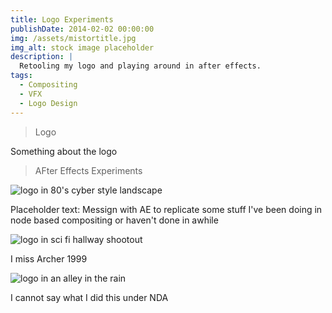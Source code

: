 ```yaml
---
title: Logo Experiments
publishDate: 2014-02-02 00:00:00
img: /assets/mistortitle.jpg
img_alt: stock image placeholder
description: |
  Retooling my logo and playing around in after effects.
tags:
  - Compositing
  - VFX
  - Logo Design
---
```


> Logo

Something about the logo

> AFter Effects Experiments

 <img src="assets/Comp_1.gif" alt="logo in 80's cyber style landscape">

Placeholder text: Messign with AE to replicate some stuff I've been doing in node based 
compositing or haven't done in awhile

 <img src="assets/Comp_2.gif" alt="logo in sci fi hallway shootout">

I miss Archer 1999

 <img src="assets/Comp_3.gif" alt="logo in an alley in the rain">

I cannot say what I did this under NDA